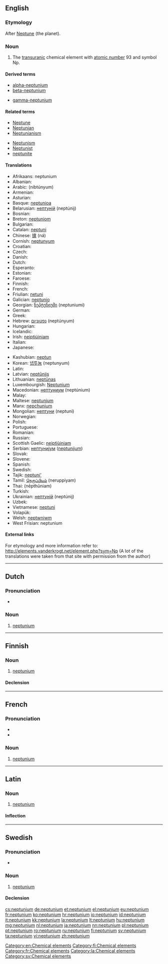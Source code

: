{{also|Neptunium|neptuunium}}
==English==
{{elements|Np|uranium|U|plutonium|Pu}}

===Etymology===
After [[Neptune]] (the planet).

===Noun===
{{en-noun|-}}
{{wikipedia}}

# The [[transuranic]] chemical element with [[atomic number]] 93 and symbol Np.

====Derived terms====
{{der-top}}
* [[alpha-neptunium]]
* [[beta-neptunium]]
{{der-mid}}
* [[gamma-neptunium]]
{{der-bottom}}

====Related terms====
{{rel-top}}
* [[Neptune]]
* [[Neptunian]]
* [[Neptunianism]]
{{rel-mid}}
* [[Neptunism]]
* [[Neptunist]]
* [[neptunite]]
{{rel-bottom}}

====Translations====
{{trans-top|chemical element}}
* Afrikaans: neptunium
* Albanian: {{t-|sq|neptun|xs=Albanian}}
* Arabic: {{Arab|[[نبتونيوم]]}} (nibtúnyum) {{m}}
* Armenian: {{t-|hy|նեպտունիում|tr=neptunium}}
* Asturian: {{t|ast|neptuniu|m}}
* Basque: [[neptunioa]]
* Belarusian: [[нептунiй]] (neptúnij) {{m}}
* Bosnian: {{t-|bs|neptunij}}
* Breton: [[neptuniom]]
* Bulgarian: {{t-|bg|нептуний|m|tr=neptúnij}}
* Catalan: [[neptuni]]
* Chinese: [[镎]] (ná)
* Cornish: [[neptunyum]]
* Croatian: {{t+|hr|neptunij}}
* Czech: {{t+|cs|neptunium}}
* Danish: {{t-|da|neptunium}}
* Dutch: {{t+|nl|neptunium|n}}
* Esperanto: {{t-|eo|neptunio|xs=Esperanto}}
* Estonian: {{t-|et|neptuunium}}
* Faroese: {{t-|fo|neptunium|xs=Faroese}}
* Finnish: {{t+|fi|neptunium}}
* French: {{t+|fr|neptunium|m}}
* Friulian: [[netuni]]
* Galician: [[neptunio]]
* Georgian: [[ნეპტუნიუმი]] (neptuniumi)
* German: {{t+|de|Neptunium|n}}
* Greek: {{t+|el|ποσειδώνιο|n|tr=poseidónio}}
* Hebrew: [[נפטוניום]] (neptúnyum)
* Hungarian: {{t+|hu|neptúnium}}
* Icelandic: {{t|is|neptún}}
* Irish: [[neiptiúiniam]]
* Italian: {{t+|it|nettunio|m}}
* Japanese: {{t+|ja|ネプツニウム|tr=neputsuniumu}}
{{trans-mid}}
* Kashubian: [[neptun]]
* Korean: [[넵투늄]] (neptunyum)
* Latin: {{t+|la|neptunium}}
* Latvian: [[neptūnijs]]
* Lithuanian: [[neptūnas]]
* Luxembourgish: [[Neptunium]]
* Macedonian: [[нептуниум]] (neptúnium) {{m}}
* Malay: {{t-|ms|neptunium|xs=Malay}}
* Maltese: [[neptunjum]]
* Manx: [[nepçhunium]]
* Mongolian: [[нептуни]] (neptuni)
* Norwegian: {{t-|no|neptunium}}
* Polish: {{t+|pl|neptun|m}}
* Portuguese: {{t+|pt|neptúnio|m}}
* Romanian: {{t+|ro|neptuniu|n}}
* Russian: {{t+|ru|нептуний|m|tr=neptúnij}}
* Scottish Gaelic: [[neiptiùiniam]]
* Serbian: [[нептуниjум]] ([[neptunijum]]) {{m}}
* Slovak: {{t-|sk|neptunium}}
* Slovene: {{t+|sl|neptunij}}
* Spanish: {{t+|es|neptunio|m}}
* Swedish: {{t+|sv|neptunium|n}}
* Tajik: [[neptuni']]
* Tamil: [[நெருப்பியம்]] (neruppiyam)
* Thai: {{Thai|[[เนปทูเนียม]]}} (nēpthūniam)
* Turkish: {{t+|tr|neptünyum}}
* Ukrainian: [[нептунiй]] (neptúnij) {{m}}
* Uzbek: {{t-|uz|нептуний|tr=neptuniy|sc=Cyrl|xs=Uzbek}}
* Vietnamese: [[neptuni]]
* Volapük: {{t|vo|neptunin|xs=Volapük}}
* Welsh: [[neptwniwm]]
* West Frisian: neptunium
{{trans-bottom}}

====External links====
For etymology and more information refer to:
http://elements.vanderkrogt.net/element.php?sym=Np
(A lot of the translations were taken from that site with permission from the author)

[[Category:en:Chemical elements]]

----

==Dutch==
{{wikipedia|lang=nl}}
{{elements|Np|uranium|U|plutonium|Pu|lang=nl}}

===Pronunciation===
* {{audio|Nl-neptunium.ogg|Audio}}

===Noun===
{{nl-noun|n|-|-}}

# [[#English|neptunium]]

----

==Finnish==
{{wikipedia|lang=fi}}

===Noun===
{{fi-noun}}

# [[#English|neptunium]]

====Declension====
{{fi-decl-risti|neptunium}}

[[Category:fi:Chemical elements]]

----

==French==
{{wikipedia|lang=fr}}

===Pronunciation===
* {{IPA|/nɛp.ty.njɔm/|lang=fr}}
* {{audio|Fr-Paris--neptunium.ogg|Audio (Paris)}}

===Noun===
{{fr-noun-unc|m}}

# [[#English|neptunium]]

[[Category:fr:Chemical elements]]

----

==Latin==
{{wikipedia|lang=la}}

===Noun===
{{la-noun|neptūnium|neptunii|neptūniī|n|second}}

# [[#English|neptunium]]

====Inflection====
{{la-decl-2nd-N|neptuni|neptūni}}

[[Category:la:Chemical elements]]

----

==Swedish==
{{wikipedia|lang=sv}}

===Pronunciation===
* {{IPA|/nɛpˈtʉːnɪɵm/|lang=sv}}

===Noun===
{{sv-noun|g=n}}

# [[#English|neptunium]]

====Declension====
{{sv-noun-unc-irreg-n|2=neptuniumet}}

[[Category:sv:Chemical elements]]

[[cs:neptunium]]
[[de:neptunium]]
[[et:neptunium]]
[[el:neptunium]]
[[eu:neptunium]]
[[fr:neptunium]]
[[ko:neptunium]]
[[hr:neptunium]]
[[io:neptunium]]
[[id:neptunium]]
[[it:neptunium]]
[[kk:neptunium]]
[[la:neptunium]]
[[lt:neptunium]]
[[hu:neptunium]]
[[mg:neptunium]]
[[nl:neptunium]]
[[ja:neptunium]]
[[nn:neptunium]]
[[pl:neptunium]]
[[pt:neptunium]]
[[ro:neptunium]]
[[ru:neptunium]]
[[fi:neptunium]]
[[sv:neptunium]]
[[ta:neptunium]]
[[vi:neptunium]]
[[zh:neptunium]]